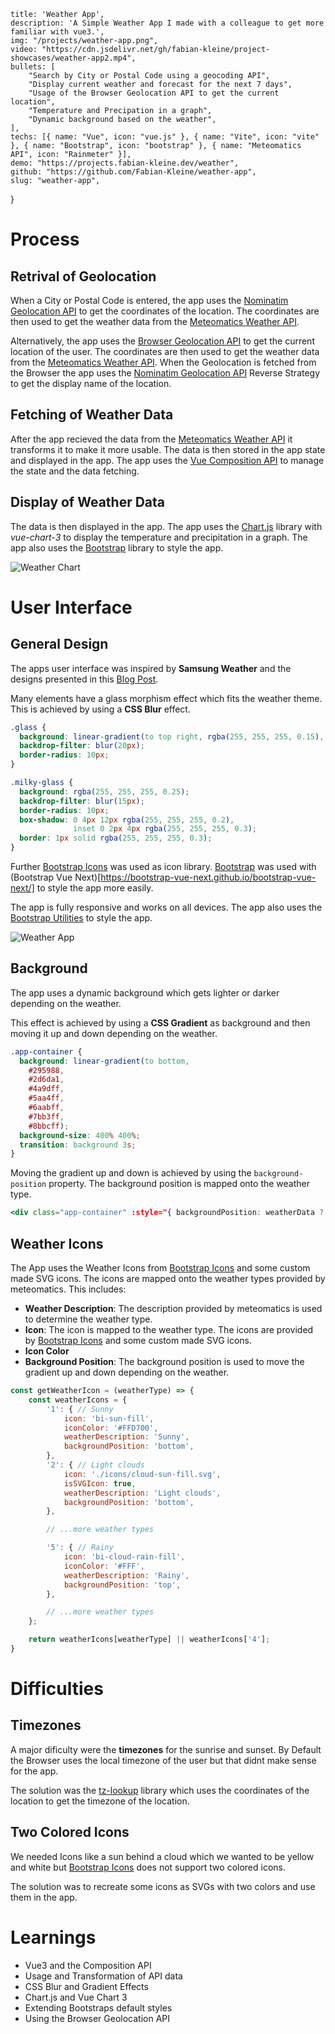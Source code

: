     title: 'Weather App',
    description: 'A Simple Weather App I made with a colleague to get more familiar with vue3.',
    img: "/projects/weather-app.png",
    video: "https://cdn.jsdelivr.net/gh/fabian-kleine/project-showcases/weather-app2.mp4",
    bullets: [
        "Search by City or Postal Code using a geocoding API",
        "Display current weather and forecast for the next 7 days",
        "Usage of the Browser Geolocation API to get the current location",
        "Temperature and Precipation in a graph",
        "Dynamic background based on the weather",
    ],
    techs: [{ name: "Vue", icon: "vue.js" }, { name: "Vite", icon: "vite" }, { name: "Bootstrap", icon: "bootstrap" }, { name: "Meteomatics API", icon: "Rainmeter" }],
    demo: "https://projects.fabian-kleine.dev/weather",
    github: "https://github.com/Fabian-Kleine/weather-app",
    slug: "weather-app",
}

# Process

## Retrival of Geolocation

When a City or Postal Code is entered, the app uses the [Nominatim Geolocation API](https://nominatim.org/) to get the coordinates of the location. The coordinates are then used to get the weather data from the [Meteomatics Weather API](https://www.meteomatics.com/en/api/weather-api/).

Alternatively, the app uses the [Browser Geolocation API](https://developer.mozilla.org/en-US/docs/Web/API/Geolocation_API) to get the current location of the user. The coordinates are then used to get the weather data from the [Meteomatics Weather API](https://www.meteomatics.com/en/api/weather-api/).
When the Geolocation is fetched from the Browser the app uses the [Nominatim Geolocation API](https://nominatim.org/) Reverse Strategy to get the display name of the location.

## Fetching of Weather Data

After the app recieved the data from the [Meteomatics Weather API](https://www.meteomatics.com/en/api/weather-api/) it transforms it to make it more usable.
The data is then stored in the app state and displayed in the app. The app uses the [Vue Composition API](https://vuejs.org/guide/extras/composition-api-faq.html) to manage the state and the data fetching.

## Display of Weather Data
The data is then displayed in the app. The app uses the [Chart.js](https://www.chartjs.org/) library with *vue-chart-3* to display the temperature and precipitation in a graph. The app also uses the [Bootstrap](https://getbootstrap.com/) library to style the app.

![Weather Chart](/projects/weather-app/chart.png)

# User Interface

## General Design

The apps user interface was inspired by **Samsung Weather** and the designs presented in this [Blog Post](https://www.subframe.com/tips/weather-website-design-examples). 

Many elements have a glass morphism effect which fits the weather theme. This is achieved by using a **CSS Blur** effect.

```css
.glass {
  background: linear-gradient(to top right, rgba(255, 255, 255, 0.15), rgba(255, 255, 255, 0.25));
  backdrop-filter: blur(20px);
  border-radius: 10px;
}

.milky-glass {
  background: rgba(255, 255, 255, 0.25);
  backdrop-filter: blur(15px);
  border-radius: 10px;
  box-shadow: 0 4px 12px rgba(255, 255, 255, 0.2), 
              inset 0 2px 4px rgba(255, 255, 255, 0.3);
  border: 1px solid rgba(255, 255, 255, 0.3);
}
```

Further [Bootstrap Icons](https://icons.getbootstrap.com/) was used as icon library. [Bootstrap](https://getbootstrap.com/) was used with (Bootstrap Vue Next)[https://bootstrap-vue-next.github.io/bootstrap-vue-next/] to style the app more easily.

The app is fully responsive and works on all devices. The app also uses the [Bootstrap Utilities](https://getbootstrap.com/docs/5.0/utilities/borders/) to style the app.

![Weather App](/projects/weather-app.png)

## Background

The app uses a dynamic background which gets lighter or darker depending on the weather. 

This effect is achieved by using a **CSS Gradient** as background and then moving it up and down depending on the weather.

```css
.app-container {
  background: linear-gradient(to bottom, 
    #295988, 
    #2d6da1, 
    #4a9dff, 
    #5aa4ff,
    #6aabff, 
    #7bb3ff,
    #8bbcff);
  background-size: 400% 400%;
  transition: background 3s;
}
```

Moving the gradient up and down is achieved by using the `background-position` property. The background position is mapped onto the weather type. 

```jsx 
<div class="app-container" :style="{ backgroundPosition: weatherData ? weatherData[dayIndex].weatherIcon.backgroundPosition : 'center' }">
```

## Weather Icons

The App uses the Weather Icons from [Bootstrap Icons](https://icons.getbootstrap.com/) and some custom made SVG icons. 
The icons are mapped onto the weather types provided by meteomatics. This includes:

- **Weather Description**: The description provided by meteomatics is used to determine the weather type.
- **Icon**: The icon is mapped to the weather type. The icons are provided by [Bootstrap Icons](https://icons.getbootstrap.com/) and some custom made SVG icons.
- **Icon Color**
- **Background Position**: The background position is used to move the gradient up and down depending on the weather.

```javascript
const getWeatherIcon = (weatherType) => {
    const weatherIcons = {
        '1': { // Sunny
            icon: 'bi-sun-fill',
            iconColor: '#FFD700',
            weatherDescription: 'Sunny',
            backgroundPosition: 'bottom',
        },
        '2': { // Light clouds
            icon: './icons/cloud-sun-fill.svg',
            isSVGIcon: true,
            weatherDescription: 'Light clouds',
            backgroundPosition: 'bottom',
        },

        // ...more weather types

        '5': { // Rainy
            icon: 'bi-cloud-rain-fill',
            iconColor: '#FFF',
            weatherDescription: 'Rainy',
            backgroundPosition: 'top',
        },

        // ...more weather types
    };

    return weatherIcons[weatherType] || weatherIcons['4'];
}
```


# Difficulties

## Timezones
A major dificulty were the **timezones** for the sunrise and sunset.
By Default the Browser uses the local timezone of the user but that didnt make sense for the app.

The solution was the [tz-lookup](https://www.npmjs.com/package/tz-lookup) library which uses the coordinates of the location to get the timezone of the location.

## Two Colored Icons

We needed Icons like a sun behind a cloud which we wanted to be yellow and white but [Bootstrap Icons](https://icons.getbootstrap.com/) does not support two colored icons. 

The solution was to recreate some icons as SVGs with two colors and use them in the app.

# Learnings

- Vue3 and the Composition API
- Usage and Transformation of API data
- CSS Blur and Gradient Effects
- Chart.js and Vue Chart 3
- Extending Bootstraps default styles
- Using the Browser Geolocation API
